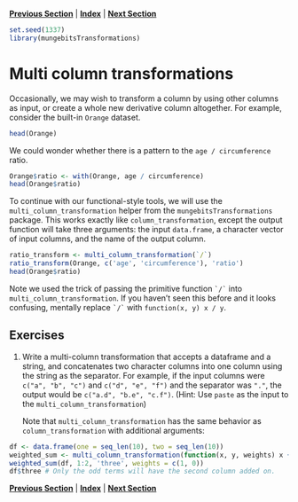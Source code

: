 **[Previous Section](row_transformations.md)** | **[Index](../../README.md)** | **[Next Section](dataframe_transformations.md)**
  
```r
set.seed(1337)
library(mungebitsTransformations)
```

Multi column transformations
========
  
  Occasionally, we may wish to transform a column by using other columns as input, or create a 
whole new derivative column altogether. For example, consider the built-in `Orange` dataset.

```r
head(Orange)
```

We could wonder whether there is a pattern to the `age / circumference` ratio.

```r
Orange$ratio <- with(Orange, age / circumference)
head(Orange$ratio)
```

To continue with our functional-style tools, we will use the `multi_column_transformation` helper from
the `mungebitsTransformations` package. This works exactly like `column_transformation`, except the
output function will take three arguments: the input `data.frame`, a character vector of input columns,
and the name of the output column.

```r
ratio_transform <- multi_column_transformation(`/`)
ratio_transform(Orange, c('age', 'circumference'), 'ratio')
head(Orange$ratio)
```

Note we used the trick of passing the primitive function `` `/` `` into `multi_column_transformation`. If
you haven't seen this before and it looks confusing, mentally replace `` `/` `` with `function(x, y) x / y`.

Exercises
-------
  
1. Write a multi-column transformation that accepts a dataframe and a string, and concatenates two
   character columns into one column using the string as the separator. For example, if the input
   columns were `c("a", "b", "c")` and `c("d", "e", "f")` and the separator was `"."`, the output
   would be `c("a.d", "b.e", "c.f")`. (Hint: Use `paste` as the input to the `multi_column_transformation`)
   
   Note that `multi_column_transformation` has the same behavior as `column_transformation` with additional
   arguments:
   
```r
df <- data.frame(one = seq_len(10), two = seq_len(10))
weighted_sum <- multi_column_transformation(function(x, y, weights) x + weights * y)
weighted_sum(df, 1:2, 'three', weights = c(1, 0))
df$three # Only the odd terms will have the second column added on.
```
  
**[Previous Section](row_transformations.md)** | **[Index](../../README.md)** | **[Next Section](dataframe_transformations.md)**
